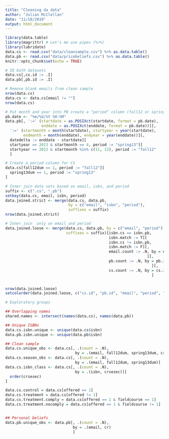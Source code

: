 ```yaml
---
title: "Cleaning da data"
author: "Julian McClellan"
date: "11/18/2019"
output: html_document
---
```


```r
library(data.table)
library(magrittr) # Let's me use pipes (%>%)
library(lubridate)
data.cs <- read.csv("data/cleansample.csv") %>% as.data.table()
data.pb <- read.csv("data/pricebeliefs.csv") %>% as.data.table()
knitr::opts_chunk$set(echo = TRUE)
```

```r
# ID both datasets
data.cs[,cs.id := .I]
data.pb[,pb.id := .I]

# Remove blank emails from clean sample
nrow(data.cs)
data.cs <- data.cs[email != ""]
nrow(data.cs) 

# Put month and year into PB create a "period" column (fall12 or spring13)
pb.date <- "%m/%d/%Y %H:%M"
data.pb[, ':=' (startdate = as.POSIXct(startdate, format = pb.date),
                enddate = as.POSIXct(enddate, format = pb.date))][,
  ':=' (startmonth = month(startdate), startyear = year(startdate),
        endmonth = month(enddate), endyear = year(enddate))][,
  datedelta := enddate - startdate][
  startyear == 2013 & startmonth == 4, period := "spring13"][
  startyear == 2012 & startmonth %in% c(11, 12), period := "fall12"  
  ]

# Create a period column for CS
data.cs[fall12dum == 1, period := "fall12"][
  spring13dum == 1, period := "spring13" 
]

# Inner join data sets based on email, isbn, and period
suffix <- c(".cs", ".pb")
setkey(data.cs, email, isbn, period)
data.joined.strict <- merge(data.cs, data.pb,
                            by = c("email", "isbn", "period"),
                            suffixes = suffix)
nrow(data.joined.strict)

# Inner join  only on email and period
data.joined.loose <- merge(data.cs, data.pb, by = c("email", "period"),
                           suffixes = suffix)[isbn.cs == isbn.pb, 
                                              isbn.match := T][
                                              isbn.cs != isbn.pb,
                                              isbn.match := F][,
                                              email.count := .N, by = email 
                                                               ][,
                                              pb.count := .N, by = pb.id
                                                                 ][,
                                              cs.count := .N, by = cs.id
                                                                 ]


nrow(data.joined.loose)
setcolorder(data.joined.loose, c("cs.id", "pb.id", "email", "period", "crsesec", "course", "isbn.match", "isbn.cs", "isbn.pb"))
```

```r
# Exploratory groups

## Overlapping names
shared.names <- intersect(names(data.cs), names(data.pb))

## Unique ISBNs
data.cs.isbn.unique <- unique(data.cs$isbn)
data.pb.isbn.unique <- unique(data.pb$isbn)

## Clean sample
data.cs.unique_obs <- data.cs[, .(count = .N),
                               by = .(email, fall12dum, spring13dum, crsesec)]
data.cs.season_obs <- data.cs[, .(count = .N),
                               by = .(email, fall12dum, spring13dum)]
data.cs.isbn_class <- data.cs[, .(count = .N),
                               by = .(isbn, crsesec)][
  order(crsesec)
]

data.cs.control = data.cs[offered == 1]
data.cs.treatment = data.cs[offered != 1]
data.cs.treatment.comply = data.cs[offered == 1 & fieldcourse == 1]
data.cs.treatment.nocomply = data.cs[offered == 1 & fieldcourse != 1]


## Personal beliefs
data.pb.unique_obs <- data.pb[, .(count = .N),
                              by = .(email, cr)
                              ] 
```